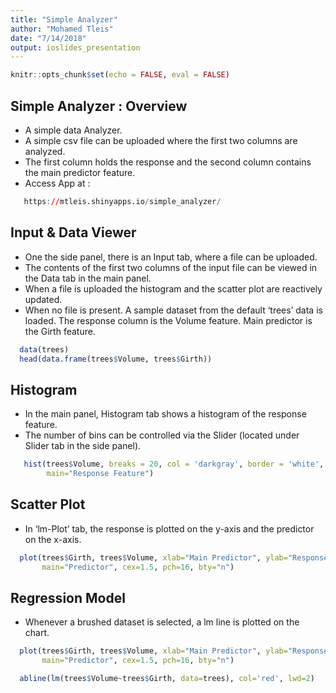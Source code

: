 ```yaml
---
title: "Simple Analyzer"
author: "Mohamed Tleis"
date: "7/14/2018"
output: ioslides_presentation
---
```


```r
knitr::opts_chunk$set(echo = FALSE, eval = FALSE)
```

## Simple Analyzer : Overview
- A simple data Analyzer. 
- A simple csv file can be uploaded where the first two columns are analyzed.
- The first column holds the response and the second column contains the main predictor feature.
- Access App at : 

```r
   https://mtleis.shinyapps.io/simple_analyzer/
```

## Input & Data Viewer {.smaller}
- One the side panel, there is an Input tab, where a file can be uploaded.
- The contents of the first two columns of the input file can be viewed in the Data tab in the main panel.
- When a file is uploaded the histogram and the scatter plot are reactively updated.
- When no file is present. A sample dataset from the default 'trees' data is loaded. The response column is the Volume feature. Main predictor is the Girth feature.

```r
  data(trees)
  head(data.frame(trees$Volume, trees$Girth))
```


## Histogram {.smaller}
- In the main panel, Histogram tab shows a histogram of the response feature.
- The number of bins can be controlled via the Slider (located under Slider tab in the side panel).

```r
   hist(trees$Volume, breaks = 20, col = 'darkgray', border = 'white',
        main="Response Feature")
```

## Scatter Plot
- In 'lm-Plot' tab, the response is plotted on the y-axis and the predictor on the x-axis.
```r
  plot(trees$Girth, trees$Volume, xlab="Main Predictor", ylab="Response",
       main="Predictor", cex=1.5, pch=16, bty="n")
```

## Regression Model
- Whenever a brushed dataset is selected, a lm line is plotted on the chart.

```r
  plot(trees$Girth, trees$Volume, xlab="Main Predictor", ylab="Response",
       main="Predictor", cex=1.5, pch=16, bty="n")

  abline(lm(trees$Volume~trees$Girth, data=trees), col='red', lwd=2)
```
